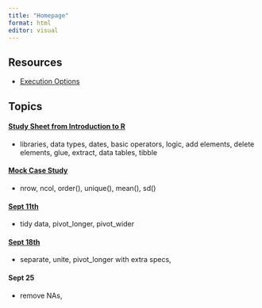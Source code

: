 ```yaml
---
title: "Homepage"
format: html
editor: visual
---
```


## Resources

-   [Execution Options](https://quarto.org/docs/computations/execution-options.html)

## Topics

#### [Study Sheet from Introduction to R](https://uc3mamelia.github.io/data_programming_notes/study_sheet.html)

-   libraries, data types, dates, basic operators, logic, add elements, delete elements, glue, extract, data tables, tibble

#### [Mock Case Study](https://uc3mamelia.github.io/data_programming_notes/case_study_mock_task.html)

-   nrow, ncol, order(), unique(), mean(), sd()

#### [Sept 11th](https://uc3mamelia.github.io/data_programming_notes/sept_11_class.html)

-   tidy data, pivot_longer, pivot_wider

#### [Sept 18th](https://uc3mamelia.github.io/data_programming_notes/sept_18_class.html)

-   separate, unite, pivot_longer with extra specs,

#### Sept 25

-   remove NAs,
